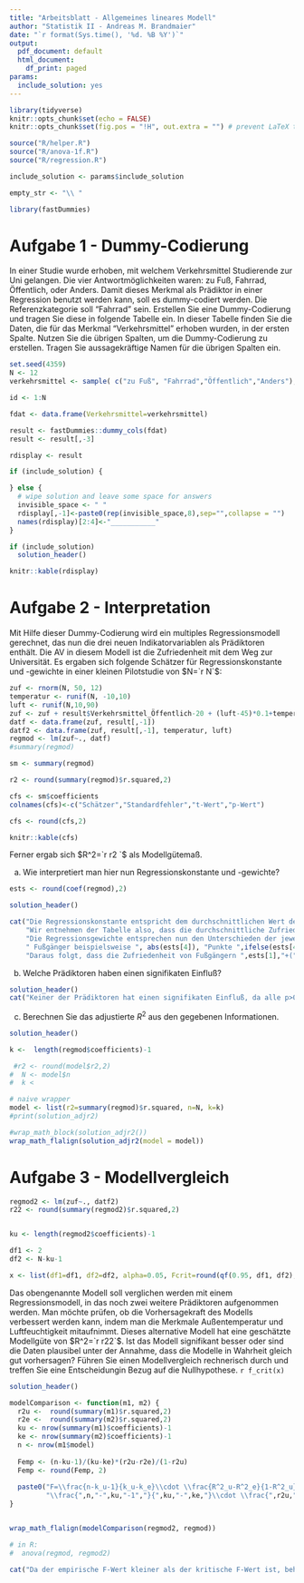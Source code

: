 ```yaml
---
title: "Arbeitsblatt - Allgemeines lineares Modell"
author: "Statistik II - Andreas M. Brandmaier"
date: "`r format(Sys.time(), '%d. %B %Y')`"
output:
  pdf_document: default
  html_document:
    df_print: paged
params:
  include_solution: yes
---
```



```r
library(tidyverse)
knitr::opts_chunk$set(echo = FALSE)
knitr::opts_chunk$set(fig.pos = "!H", out.extra = "") # prevent LaTeX tables from floating

source("R/helper.R")
source("R/anova-1f.R")
source("R/regression.R")

include_solution <- params$include_solution

empty_str <- "\\ "

library(fastDummies)

```

# Aufgabe 1 - Dummy-Codierung

In einer Studie wurde erhoben, mit welchem Verkehrsmittel Studierende zur Uni gelangen. Die vier Antwortmöglichkeiten waren: zu Fuß, Fahrrad, Öffentlich, oder Anders. Damit dieses Merkmal als Prädiktor in einer Regression benutzt werden kann, soll es dummy-codiert werden. Die Referenzkategorie soll "Fahrrad" sein. Erstellen Sie eine Dummy-Codierung und tragen Sie diese in folgende Tabelle ein. In dieser Tabelle finden Sie die Daten, die für das Merkmal "Verkehrsmittel" erhoben wurden, in der ersten Spalte. Nutzen Sie die übrigen Spalten, um die Dummy-Codierung zu erstellen. Tragen Sie aussagekräftige Namen für die übrigen Spalten ein.

```r
set.seed(4359)
N <- 12
verkehrsmittel <- sample( c("zu Fuß", "Fahrrad","Öffentlich","Anders"), N, TRUE)

id <- 1:N

fdat <- data.frame(Verkehrsmittel=verkehrsmittel)

result <- fastDummies::dummy_cols(fdat)
result <- result[,-3]
```


```r

rdisplay <- result

if (include_solution) {

} else {
  # wipe solution and leave some space for answers
  invisible_space <- " "
  rdisplay[,-1]<-paste0(rep(invisible_space,8),sep="",collapse = "")
  names(rdisplay)[2:4]<-"___________"
}
```

```r
if (include_solution)
  solution_header()

knitr::kable(rdisplay)
```



# Aufgabe 2 - Interpretation

Mit Hilfe dieser Dummy-Codierung wird ein multiples Regressionsmodell gerechnet, das nun die drei neuen Indikatorvariablen als Prädiktoren enthält. Die AV in diesem Modell ist die Zufriedenheit mit dem Weg zur Universität. Es ergaben sich folgende Schätzer für Regressionskonstante und -gewichte in einer kleinen Pilotstudie von $N=`r N`$:

```r
zuf <- rnorm(N, 50, 12)
temperatur <- runif(N, -10,10)
luft <- runif(N,10,90)
zuf <- zuf + result$Verkehrsmittel_Öffentlich-20 + (luft-45)*0.1+temperatur*0.2
datf <- data.frame(zuf, result[,-1])
datf2 <- data.frame(zuf, result[,-1], temperatur, luft)
regmod <- lm(zuf~., datf)
#summary(regmod)

sm <- summary(regmod)

r2 <- round(summary(regmod)$r.squared,2)

cfs <- sm$coefficients
colnames(cfs)<-c("Schätzer","Standardfehler","t-Wert","p-Wert")

cfs <- round(cfs,2)

knitr::kable(cfs)
```

Ferner ergab sich $R^2=`r r2 `$ als Modellgütemaß.

a) Wie interpretiert man hier nun Regressionskonstante und -gewichte?

```r
ests <- round(coef(regmod),2)

solution_header()

cat("Die Regressionskonstante entspricht dem durchschnittlichen Wert der Referenzkategorie, die hier 'Fahrrad' sein sollte.",
    "Wir entnehmen der Tabelle also, dass die durchschnittliche Zufriedenheit der Fahrradfahrer ", ests[1], " Skalenpunkte ist.",
    "Die Regressionsgewichte entsprechen nun den Unterschieden der jeweiligen Kategorien zur Referenzkategorie, d.h., dass",
    " Fußgänger beispielsweise ", abs(ests[4]), "Punkte ",ifelse(ests[4]>0,"mehr","weniger")," zufrieden sind als Fahrradfahrer.",
    "Daraus folgt, dass die Zufriedenheit von Fußgängern ",ests[1],"+(",ests[4],")=",(ests[1]+ests[4])," beträgt.")
```
b) Welche Prädiktoren haben einen signifikaten Einfluß?

```r
solution_header()
cat("Keiner der Prädiktoren hat einen signifikaten Einfluß, da alle p>0.05.")
```


c) Berechnen Sie das adjustierte $R^2$ aus den gegebenen Informationen.

```r
solution_header()

k <-  length(regmod$coefficients)-1

 #r2 <- round(model$r2,2)
#  N <- model$n
#  k <

# naive wrapper
model <- list(r2=summary(regmod)$r.squared, n=N, k=k)    
#print(solution_adjr2)

#wrap_math_block(solution_adjr2())
wrap_math_flalign(solution_adjr2(model = model))

```

# Aufgabe 3 - Modellvergleich

```r
regmod2 <- lm(zuf~., datf2)
r22 <- round(summary(regmod2)$r.squared,2)


ku <- length(regmod2$coefficients)-1

df1 <- 2
df2 <- N-ku-1

x <- list(df1=df1, df2=df2, alpha=0.05, Fcrit=round(qf(0.95, df1, df2),2))

``` 

Das obengenannte Modell soll verglichen werden mit einem Regressionsmodell, in das noch zwei weitere Prädiktoren aufgenommen werden. Man möchte prüfen, ob die Vorhersagekraft des Modells verbessert werden kann, indem man die Merkmale Außentemperatur und Luftfeuchtigkeit mitaufnimmt. Dieses alternative Modell hat eine geschätzte Modellgüte von $R^2=`r r22`$. Ist das Modell signifikant besser oder sind die Daten plausibel unter der Annahme, dass die Modelle in Wahrheit gleich gut vorhersagen? Führen Sie einen Modellvergleich rechnerisch durch und treffen Sie eine Entscheidungin Bezug auf die Nullhypothese. 
`r f_crit(x)`

```r
solution_header()

modelComparison <- function(m1, m2) {
  r2u <-  round(summary(m1)$r.squared,2)
  r2e <-  round(summary(m2)$r.squared,2)
  ku <- nrow(summary(m1)$coefficients)-1
  ke <- nrow(summary(m2)$coefficients)-1
  n <- nrow(m1$model)
  
  Femp <- (n-ku-1)/(ku-ke)*(r2u-r2e)/(1-r2u)
  Femp <- round(Femp, 2)
  
  paste0("F=\\frac{n-k_u-1}{k_u-k_e}\\cdot \\frac{R^2_u-R^2_e}{1-R^2_u}=",
         "\\frac{",n,"-",ku,"-1","}{",ku,"-",ke,"}\\cdot \\frac{",r2u,"-",r2e,"}{1-",r2u,"}=", Femp)
}


wrap_math_flalign(modelComparison(regmod2, regmod))

# in R:
#  anova(regmod, regmod2)

cat("Da der empirische F-Wert kleiner als der kritische F-Wert ist, behalten wir die Nullhypothese bei. Wir haben keinen signifikanten Unterschied zwischen den beiden Modellen gefunden. Temperatur und Luftfeuchtigkeit haben gemeinsam keinen signifikanten Beitrag. Aufgrund des Parsimonitätsprinzips behalten wir das ursprüngliche Modell bei.")

```


<!-- Wir erhalten folgende Schätzer für Regressionskonstante und Regressionsgewichte: -->

<!-- ```{r} -->

<!-- ``` -->

<!-- Welche Vorhersage macht das Modell für eine Person -->